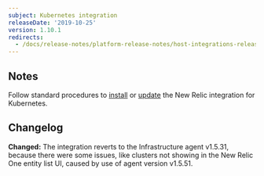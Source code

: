 ```yaml
---
subject: Kubernetes integration
releaseDate: '2019-10-25'
version: 1.10.1
redirects:
  - /docs/release-notes/platform-release-notes/host-integrations-release-notes/new-relic-integration-kubernetes-1101
---
```


## Notes

Follow standard procedures to [install](/docs/integrations/host-integrations/host-integrations-list/kubernetes-monitoring-integration#install) or [update](/docs/integrations/host-integrations/host-integrations-list/kubernetes-monitoring-integration#update) the New Relic integration for Kubernetes.

## Changelog

**Changed:** The integration reverts to the Infrastructure agent v1.5.31, because there were some issues, like clusters not showing in the New Relic One entity list UI, caused by use of agent version v1.5.51.

